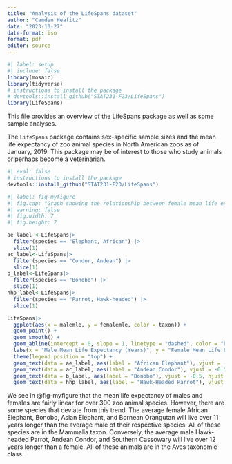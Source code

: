 ```yaml
---
title: "Analysis of the LifeSpans dataset"
author: "Camden Heafitz"
date: "2023-10-27"
date-format: iso
format: pdf
editor: source
---
```


```r
#| label: setup
#| include: false
library(mosaic)   
library(tidyverse)
# instructions to install the package
# devtools::install_github("STAT231-F23/LifeSpans")
library(LifeSpans)
```

This file provides an overview of the LifeSpans package as well as some sample analyses.

The `LifeSpans` package contains sex-specific sample sizes and the mean life expectancy of 
zoo animal species in North American zoos as of January, 2019. This package may be of interest to those who study animals or perhaps become a veterinarian. 

```r
#| eval: false
# instructions to install the package
devtools::install_github("STAT231-F23/LifeSpans")
```

```r
#| label: fig-myfigure
#| fig.cap: "Graph showing the relationship between female mean life expectancy and male life expectancy. The males of some species, like the Andean Condor live more than 10 years longer than their females on average. Conversely, in species like the African Elephant, the females live over 10 years longer than males on average."
#| warning: false
#| fig.width: 7
#| fig.height: 7

ae_label <-LifeSpans|>
  filter(species == "Elephant, African") |>
  slice(1)
ac_label<-LifeSpans|>
  filter(species == "Condor, Andean") |>
  slice(1)
b_label<-LifeSpans|>
  filter(species == "Bonobo") |>
  slice(1)
hhp_label<-LifeSpans|>
  filter(species == "Parrot, Hawk-headed") |>
  slice(1)

LifeSpans|>
  ggplot(aes(x = malemle, y = femalemle, color = taxon)) +
  geom_point() +
  geom_smooth() +
  geom_abline(intercept = 0, slope = 1, linetype = "dashed", color = "black") + 
  labs(x = "Male Mean Life Expectancy (Years)", y = "Female Mean Life Expectancy (Years)", color = "Taxonomic Class") +
  theme(legend.position = "top") +
  geom_text(data = ae_label, aes(label = "African Elephant"), vjust = -0.5, hjust = 0.5, color = "darkblue") + 
  geom_text(data = ac_label, aes(label = "Andean Condor"), vjust = -0.5, hjust = 0.8, color = "darkgreen") + 
  geom_text(data = b_label, aes(label = "Bonobo"), vjust = -0.5, hjust = 0.5, color = "darkgreen") + 
  geom_text(data = hhp_label, aes(label = "Hawk-Headed Parrot"), vjust = -0.5, hjust = 0.4, color = "darkgreen") 
```

We see in @fig-myfigure that the mean life expectancy of males and females are fairly linear for over 300 zoo animal species. However, there are some species that deviate from this trend. The average female African Elephant, Bonobo, Asian Elephant, and Bornean Orangutan will live over 11 years longer than the average male of their respective species. All of these species are in the Mammalia taxon. Conversely, the average male Hawk-headed Parrot, Andean Condor, and Southern Cassowary will live over 12 years longer than a female. All of these animals are in the Aves taxonomic class.
